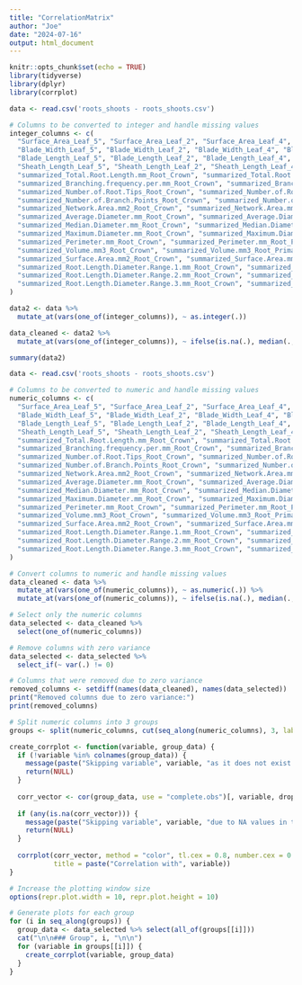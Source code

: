```yaml
---
title: "CorrelationMatrix"
author: "Joe"
date: "2024-07-16"
output: html_document
---
```


```r
knitr::opts_chunk$set(echo = TRUE)
library(tidyverse)
library(dplyr)
library(corrplot)
```

```r

data <- read.csv('roots_shoots - roots_shoots.csv')

# Columns to be converted to integer and handle missing values
integer_columns <- c(
  "Surface_Area_Leaf_5", "Surface_Area_Leaf_2", "Surface_Area_Leaf_4", "Surface_Area_Leaf_3", "Surface_Area_Leaf_1",
  "Blade_Width_Leaf_5", "Blade_Width_Leaf_2", "Blade_Width_Leaf_4", "Blade_Width_Leaf_3", "Blade_Width_Leaf_1",
  "Blade_Length_Leaf_5", "Blade_Length_Leaf_2", "Blade_Length_Leaf_4", "Blade_Length_Leaf_3", "Blade_Length_Leaf_1",
  "Sheath_Length_Leaf_5", "Sheath_Length_Leaf_2", "Sheath_Length_Leaf_4", "Sheath_Length_Leaf_3", "Sheath_Length_Leaf_1",
  "summarized_Total.Root.Length.mm_Root_Crown", "summarized_Total.Root.Length.mm_Root_Primary", "summarized_Total.Root.Length.mm_Root_Seminal",
  "summarized_Branching.frequency.per.mm_Root_Crown", "summarized_Branching.frequency.per.mm_Root_Primary", "summarized_Branching.frequency.per.mm_Root_Seminal",
  "summarized_Number.of.Root.Tips_Root_Crown", "summarized_Number.of.Root.Tips_Root_Primary", "summarized_Number.of.Root.Tips_Root_Seminal",
  "summarized_Number.of.Branch.Points_Root_Crown", "summarized_Number.of.Branch.Points_Root_Primary", "summarized_Number.of.Branch.Points_Root_Seminal",
  "summarized_Network.Area.mm2_Root_Crown", "summarized_Network.Area.mm2_Root_Primary", "summarized_Network.Area.mm2_Root_Seminal",
  "summarized_Average.Diameter.mm_Root_Crown", "summarized_Average.Diameter.mm_Root_Primary", "summarized_Average.Diameter.mm_Root_Seminal",
  "summarized_Median.Diameter.mm_Root_Crown", "summarized_Median.Diameter.mm_Root_Primary", "summarized_Median.Diameter.mm_Root_Seminal",
  "summarized_Maximum.Diameter.mm_Root_Crown", "summarized_Maximum.Diameter.mm_Root_Primary", "summarized_Maximum.Diameter.mm_Root_Seminal",
  "summarized_Perimeter.mm_Root_Crown", "summarized_Perimeter.mm_Root_Primary", "summarized_Perimeter.mm_Root_Seminal",
  "summarized_Volume.mm3_Root_Crown", "summarized_Volume.mm3_Root_Primary", "summarized_Volume.mm3_Root_Seminal",
  "summarized_Surface.Area.mm2_Root_Crown", "summarized_Surface.Area.mm2_Root_Primary", "summarized_Surface.Area.mm2_Root_Seminal",
  "summarized_Root.Length.Diameter.Range.1.mm_Root_Crown", "summarized_Root.Length.Diameter.Range.1.mm_Root_Primary", "summarized_Root.Length.Diameter.Range.1.mm_Root_Seminal",
  "summarized_Root.Length.Diameter.Range.2.mm_Root_Crown", "summarized_Root.Length.Diameter.Range.2.mm_Root_Primary", "summarized_Root.Length.Diameter.Range.2.mm_Root_Seminal",
  "summarized_Root.Length.Diameter.Range.3.mm_Root_Crown", "summarized_Root.Length.Diameter.Range.3.mm_Root_Primary", "summarized_Root.Length.Diameter.Range.3.mm_Root_Seminal"
)

data2 <- data %>%
  mutate_at(vars(one_of(integer_columns)), ~ as.integer(.))

data_cleaned <- data2 %>%
  mutate_at(vars(one_of(integer_columns)), ~ ifelse(is.na(.), median(., na.rm = TRUE), .))

summary(data2)

```

```r
data <- read.csv('roots_shoots - roots_shoots.csv')

# Columns to be converted to numeric and handle missing values
numeric_columns <- c(
  "Surface_Area_Leaf_5", "Surface_Area_Leaf_2", "Surface_Area_Leaf_4", "Surface_Area_Leaf_3", "Surface_Area_Leaf_1",
  "Blade_Width_Leaf_5", "Blade_Width_Leaf_2", "Blade_Width_Leaf_4", "Blade_Width_Leaf_3", "Blade_Width_Leaf_1",
  "Blade_Length_Leaf_5", "Blade_Length_Leaf_2", "Blade_Length_Leaf_4", "Blade_Length_Leaf_3", "Blade_Length_Leaf_1",
  "Sheath_Length_Leaf_5", "Sheath_Length_Leaf_2", "Sheath_Length_Leaf_4", "Sheath_Length_Leaf_3", "Sheath_Length_Leaf_1",
  "summarized_Total.Root.Length.mm_Root_Crown", "summarized_Total.Root.Length.mm_Root_Primary", "summarized_Total.Root.Length.mm_Root_Seminal",
  "summarized_Branching.frequency.per.mm_Root_Crown", "summarized_Branching.frequency.per.mm_Root_Primary", "summarized_Branching.frequency.per.mm_Root_Seminal",
  "summarized_Number.of.Root.Tips_Root_Crown", "summarized_Number.of.Root.Tips_Root_Primary", "summarized_Number.of.Root.Tips_Root_Seminal",
  "summarized_Number.of.Branch.Points_Root_Crown", "summarized_Number.of.Branch.Points_Root_Primary", "summarized_Number.of.Branch.Points_Root_Seminal",
  "summarized_Network.Area.mm2_Root_Crown", "summarized_Network.Area.mm2_Root_Primary", "summarized_Network.Area.mm2_Root_Seminal",
  "summarized_Average.Diameter.mm_Root_Crown", "summarized_Average.Diameter.mm_Root_Primary", "summarized_Average.Diameter.mm_Root_Seminal",
  "summarized_Median.Diameter.mm_Root_Crown", "summarized_Median.Diameter.mm_Root_Primary", "summarized_Median.Diameter.mm_Root_Seminal",
  "summarized_Maximum.Diameter.mm_Root_Crown", "summarized_Maximum.Diameter.mm_Root_Primary", "summarized_Maximum.Diameter.mm_Root_Seminal",
  "summarized_Perimeter.mm_Root_Crown", "summarized_Perimeter.mm_Root_Primary", "summarized_Perimeter.mm_Root_Seminal",
  "summarized_Volume.mm3_Root_Crown", "summarized_Volume.mm3_Root_Primary", "summarized_Volume.mm3_Root_Seminal",
  "summarized_Surface.Area.mm2_Root_Crown", "summarized_Surface.Area.mm2_Root_Primary", "summarized_Surface.Area.mm2_Root_Seminal",
  "summarized_Root.Length.Diameter.Range.1.mm_Root_Crown", "summarized_Root.Length.Diameter.Range.1.mm_Root_Primary", "summarized_Root.Length.Diameter.Range.1.mm_Root_Seminal",
  "summarized_Root.Length.Diameter.Range.2.mm_Root_Crown", "summarized_Root.Length.Diameter.Range.2.mm_Root_Primary", "summarized_Root.Length.Diameter.Range.2.mm_Root_Seminal",
  "summarized_Root.Length.Diameter.Range.3.mm_Root_Crown", "summarized_Root.Length.Diameter.Range.3.mm_Root_Primary", "summarized_Root.Length.Diameter.Range.3.mm_Root_Seminal"
)

# Convert columns to numeric and handle missing values
data_cleaned <- data %>%
  mutate_at(vars(one_of(numeric_columns)), ~ as.numeric(.)) %>%
  mutate_at(vars(one_of(numeric_columns)), ~ ifelse(is.na(.), median(., na.rm = TRUE), .))

# Select only the numeric columns
data_selected <- data_cleaned %>%
  select(one_of(numeric_columns))

# Remove columns with zero variance
data_selected <- data_selected %>%
  select_if(~ var(.) != 0)

# Columns that were removed due to zero variance
removed_columns <- setdiff(names(data_cleaned), names(data_selected))
print("Removed columns due to zero variance:")
print(removed_columns)

# Split numeric columns into 3 groups
groups <- split(numeric_columns, cut(seq_along(numeric_columns), 3, labels = FALSE))

create_corrplot <- function(variable, group_data) {
  if (!variable %in% colnames(group_data)) {
    message(paste("Skipping variable", variable, "as it does not exist in the dataset."))
    return(NULL)
  }
  
  corr_vector <- cor(group_data, use = "complete.obs")[, variable, drop = FALSE]
  
  if (any(is.na(corr_vector))) {
    message(paste("Skipping variable", variable, "due to NA values in the correlation vector."))
    return(NULL)
  }
  
  corrplot(corr_vector, method = "color", tl.cex = 0.8, number.cex = 0.8,
           title = paste("Correlation with", variable))
}

# Increase the plotting window size
options(repr.plot.width = 10, repr.plot.height = 10)

# Generate plots for each group
for (i in seq_along(groups)) {
  group_data <- data_selected %>% select(all_of(groups[[i]]))
  cat("\n\n### Group", i, "\n\n")
  for (variable in groups[[i]]) {
    create_corrplot(variable, group_data)
  }
}
```

